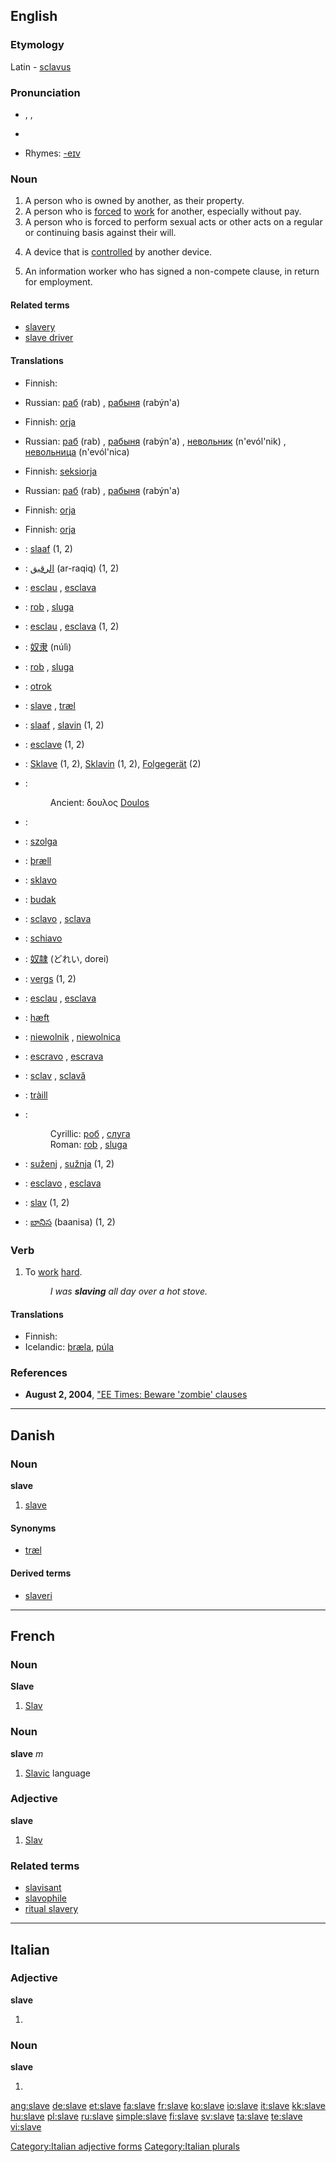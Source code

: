{{wikipedia|dab=slave (disambiguation)|slave disamiguation page}}
{{wikipedia|slavery}}
==English==

===Etymology===
Latin - [[sclavus]]

===Pronunciation===
*{{AHD|slāv}}, {{IPA|/sleɪv/}}, {{SAMPA|/sleIv/}}
*{{audio|en-us-slave.ogg|Audio (US)}}

*Rhymes: [[Rhymes:English:-eɪv|-eɪv]]

===Noun===
{{en-noun}}

# A person who is owned by another, as their property.
# A person who is [[force]]d to [[work]] for another, especially without pay.
# A person who is forced to perform sexual acts or other acts on a regular or continuing basis against their will.
# {{engineering}} A device that is [[control]]led by another device.
# {{engineering}} An information worker who has signed a non-compete clause, in return for employment.

====Related terms====
*[[slavery]]
*[[slave driver]]

====Translations====
{{trans-top|person owned by another}}
*Finnish: {{t|fi|orja}}
{{trans-mid}}
*Russian: [[раб]] (rab) {{m}}, [[рабыня]] (rabýn'a) {{f}}
{{trans-bottom}}

{{trans-top|person forced to work for another}}
*Finnish: [[orja]]
{{trans-mid}}
*Russian: [[раб]] (rab) {{m}}, [[рабыня]] (rabýn'a) {{f}}, [[невольник]] (n'evól'nik) {{m}}, [[невольница]] (n'evól'nica) {{f}}
{{trans-bottom}}

{{trans-top|person who forced to perform sexual acts on a regular or continuing basis against his/her will}}
*Finnish: [[seksiorja]]
{{trans-mid}}
*Russian: [[раб]] (rab) {{m}}, [[рабыня]] (rabýn'a) {{f}}
{{trans-bottom}}

{{trans-top|device that is controlled by another device}}
*Finnish: [[orja]]
{{trans-mid}}
{{trans-bottom}}

{{trans-top|information worker who has signed a non-compete clause}}
*Finnish: [[orja]]
{{trans-mid}}
{{trans-bottom}}

{{ttbc-top}}
*{{ttbc|Afrikaans}}: [[slaaf]] (1, 2)
*{{ttbc|Arabic}}: [[الرقيق]] (ar-raqiq) (1, 2)
*{{ttbc|Aranese}}: [[esclau]] {{m}}, [[esclava]] {{f}}
*{{ttbc|Bosnian}}: [[rob#Bosnian|rob]] {{m}}, [[sluga]] {{f}}
*{{ttbc|Catalan}}: [[esclau]] {{m}}, [[esclava]] {{f}} (1, 2)
*{{ttbc|Chinese}}: [[奴隶]] (núlì)
*{{ttbc|Croatian}}: [[rob#Croatian|rob]] {{m}}, [[sluga]] {{f}}
*{{ttbc|Czech}}: [[otrok]] {{m}}
*{{ttbc|Danish}}: [[#Danish|slave]] {{c}}, [[træl]] {{c}}
*{{ttbc|Dutch}}: [[slaaf]] {{m}}, [[slavin]] {{f}} (1, 2)
*{{ttbc|French}}: [[esclave]] (1, 2)
*{{ttbc|German}}: [[Sklave]] {{m}} (1, 2), [[Sklavin]] {{f}} (1, 2), [[Folgegerät]] {{n}} (2)
*{{ttbc|Greek}}:
*:Ancient: δουλος [[Doulos]]
*{{ttbc|Hebrew}}: {{he-translation|עבד|eved}}
*{{ttbc|Hungarian}}: [[szolga]]
*{{ttbc|Icelandic}}: [[þræll]] {{m}}
*{{ttbc|Ido}}: [[sklavo]]
*{{ttbc|Indonesian}}: [[budak]]
*{{ttbc|Interlingua}}: [[sclavo]] {{m}}, [[sclava]] {{f}}
*{{ttbc|Italian}}: [[schiavo]]
*{{ttbc|Japanese}}: [[奴隷]] (どれい, dorei)
*{{ttbc|Latvian}}: [[vergs]] {{m}} (1, 2)
*{{ttbc|Occitan}}: [[esclau]] {{m}}, [[esclava]] {{f}}
*{{ttbc|Old English}}: [[hæft]]
*{{ttbc|Polish}}: [[niewolnik]] {{m}}, [[niewolnica]] {{f}}
*{{ttbc|Portuguese}}: [[escravo]] {{m}}, [[escrava]] {{f}}
*{{ttbc|Romanian}}: [[sclav]] {{m}}, [[sclavă]] {{f}}
*{{ttbc|Scottish Gaelic}}: [[tràill]] {{f}}
*{{ttbc|Serbian}}:
*:Cyrillic: [[роб#Serbian|роб]] {{m}}, [[слуга]] {{f}}
*:Roman: [[rob#Serbian|rob]] {{m}}, [[sluga#Serbian|sluga]] {{f}}
*{{ttbc|Slovene}}: [[suženj]] {{m}}, [[sužnja]] {{f}} (1, 2)
*{{ttbc|Spanish}}: [[esclavo]] {{m}}, [[esclava]] {{f}}
*{{ttbc|Swedish}}: [[slav]] {{c}} (1, 2)
*{{ttbc|Telugu}}: [[బానిస]] (baanisa) (1, 2)
{{ttbc-bottom}}

===Verb===
{{en-verb|slav|ing}}

# {{intransitive}} To [[work]] [[hard]].
#:''I was '''slaving''' all day over a hot stove.''

====Translations====
{{trans-top|to work hard}}
*Finnish: {{t|fi|raataa}}
*Icelandic: [[þræla]], [[púla]]
{{trans-mid}}
{{trans-bottom}}

===References===
*'''August 2, 2004''', [http://www.eet.com/issue/fp/showArticle.jhtml?articleId=26100928 "EE Times: Beware 'zombie' clauses]

----

==Danish==

===Noun===
'''slave''' {{c}}

# [[#English|slave]]

====Synonyms====
*[[træl]] {{c}}

====Derived terms====
*[[slaveri]] {{n}}

----

==French==

===Noun===
'''Slave'''

# [[Slav]]

===Noun===
'''slave''' ''m''

# [[Slavic]] language

===Adjective===
'''slave'''

# [[Slav]]

===Related terms===
*[[slavisant]]
*[[slavophile]]
*[[ritual slavery]]

----

==Italian==

===Adjective===
'''slave''' {{f}}

# {{plural of|slavo#Adjective|slavo}}

===Noun===
'''slave''' {{f}}

# {{plural of|slavo#Noun|slavo}}

[[Category:Italian adjective forms]]
[[Category:Italian plurals]]

[[ang:slave]]
[[de:slave]]
[[et:slave]]
[[fa:slave]]
[[fr:slave]]
[[ko:slave]]
[[io:slave]]
[[it:slave]]
[[kk:slave]]
[[hu:slave]]
[[pl:slave]]
[[ru:slave]]
[[simple:slave]]
[[fi:slave]]
[[sv:slave]]
[[ta:slave]]
[[te:slave]]
[[vi:slave]]